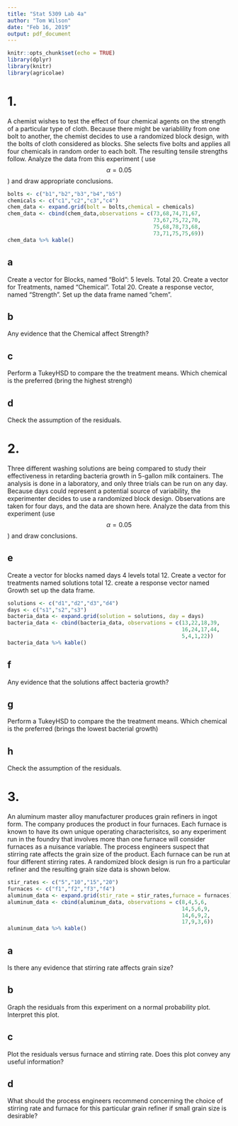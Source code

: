 ```yaml
---
title: "Stat 5309 Lab 4a"
author: "Tom Wilson"
date: "Feb 16, 2019"
output: pdf_document
---
```


```r
knitr::opts_chunk$set(echo = TRUE)
library(dplyr)
library(knitr)
library(agricolae)
```

# 1.
A chemist wishes to test the effect of four chemical agents on the strength of a particular type of cloth. 
Because there might be variablility from one bolt to another, the chemist decides to use a randomized block design, with the bolts of cloth considered as blocks. 
She selects five bolts and applies all four chemicals in random order to each bolt. 
The resulting tensile strengths follow. 
Analyze the data from this experiment ( use $$ \alpha = 0.05 $$ ) and draw appropriate conclusions.

```r
bolts <- c("b1","b2","b3","b4","b5")
chemicals <- c("c1","c2","c3","c4")
chem_data <- expand.grid(bolt = bolts,chemical = chemicals)
chem_data <- cbind(chem_data,observations = c(73,68,74,71,67,
                                              73,67,75,72,70,
                                              75,68,78,73,68,
                                              73,71,75,75,69))
chem_data %>% kable()
```
 
## a
Create a vector for Blocks, named "Bold": 5 levels. Total 20.
Create a vector for Treatments, named "Chemical". Total 20.
Create a response vector, named "Strength". Set up the data frame named "chem".

## b
Any evidence that the Chemical affect Strength?

## c
Perform a TukeyHSD to compare the the treatment means. Which chemical is the preferred (bring the highest strengh)

## d
Check the assumption of the residuals.


# 2.

Three different washing solutions are being compared to study their effectiveness in retarding bacteria growth in 5-gallon milk containers.
The analysis is done in a laboratory, and only three trials can be run on any day.
Because days could represent a potential source of variability, the experimenter decides to use a randomized block design.
Observations are taken for four days, and the data are shown here.
Analyze the data from this experiment (use $$ \alpha=0.05 $$ ) and draw conclusions.

## e
Create a vector for blocks named days 4 levels total 12.
Create a vector for treatments named solutions total 12.
create a response vector named Growth set up the data frame.

```r
solutions <- c("d1","d2","d3","d4")
days <- c("s1","s2","s3")
bacteria_data <- expand.grid(solution = solutions, day = days)
bacteria_data <- cbind(bacteria_data, observations = c(13,22,18,39,
                                                       16,24,17,44,
                                                       5,4,1,22))
bacteria_data %>% kable()
```

## f
Any evidence that the solutions affect bacteria growth?

## g
Perform a TukeyHSD to compare the the treatment means. Which chemical is the preferred (brings the lowest bacterial growth)

## h
Check the assumption of the residuals.

# 3.
An aluminum master alloy manufacturer produces grain refiners in ingot form. The company produces the product in four furnaces. Each furnace is known to have its own unique operating characterisitcs, so any experiment run in the foundry that involves more than one furnace will consider furnaces as a nuisance variable. The process engineers suspect that stirring rate affects the grain size of the product. Each furnace can be run at four different stirring rates. A randomized block design is run fro a particular refiner and the resulting grain size data is shown below.

```r
stir_rates <- c("5","10","15","20")
furnaces <- c("f1","f2","f3","f4")
aluminum_data <- expand.grid(stir_rate = stir_rates,furnace = furnaces)
aluminum_data <- cbind(aluminum_data, observations = c(8,4,5,6,
                                                       14,5,6,9,
                                                       14,6,9,2,
                                                       17,9,3,6))
aluminum_data %>% kable()
```

## a
Is there any evidence that stirring rate affects grain size?

## b
Graph the residuals from this experiment on a normal probability plot. Interpret this plot.

## c
Plot the residuals versus furnace and stirring rate. Does this plot convey any useful information?

## d
What should the process engineers recommend concerning the choice of stirring rate and furnace for this particular grain refiner if small grain size is desirable?
